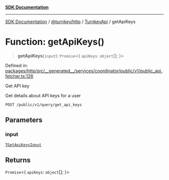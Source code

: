 [**SDK Documentation**](../../../../../README.mdx)

***

[SDK Documentation](../../../../../packages.mdx) / [@turnkey/http](../../../README.mdx) / [TurnkeyApi](../README.mdx) / getApiKeys

# Function: getApiKeys()

> **getApiKeys**(`input`): `Promise`\<\{ `apiKeys`: `object`[]; \}\>

Defined in: [packages/http/src/\_\_generated\_\_/services/coordinator/public/v1/public\_api.fetcher.ts:126](https://github.com/tkhq/sdk/blob/e1b1a69bdd608320aaf03cc2dbbf68dc0c52b28d/packages/http/src/__generated__/services/coordinator/public/v1/public_api.fetcher.ts#L126)

Get API key

Get details about API keys for a user

`POST /public/v1/query/get_api_keys`

## Parameters

### input

[`TGetApiKeysInput`](../type-aliases/TGetApiKeysInput.mdx)

## Returns

`Promise`\<\{ `apiKeys`: `object`[]; \}\>

